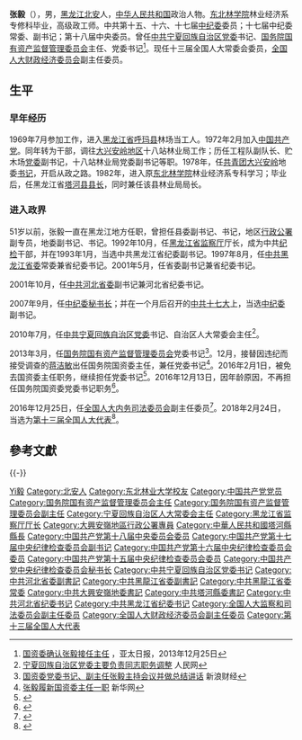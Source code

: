 {{Otheruses|张毅}}

'''张毅'''（{{bd|1950年|8月||catIdx=Z张}}），男，[[黑龙江|黑龙江]][[北安|北安]]人，[[中华人民共和国|中华人民共和国]]政治人物。[[东北林业大学|东北林学院]]林业经济系专修科毕业，高级政工师。中共第十五、十六、十七届[[中纪委|中纪委]]委员；十七届中纪委常委、副书记；第十八届中央委员。曾任[[中共宁夏回族自治区党委|中共宁夏回族自治区党委]]书记、[[国务院国有资产监督管理委员会|国务院国有资产监督管理委员会]]主任、党委书记<ref>[http://www.apdnews.com/news/57093.html 国资委确认张毅接任主任] {{Wayback|url=http://www.apdnews.com/news/57093.html |date=20131226061011 }}，亚太日报，2013年12月25日</ref>。现任十三届全国人大常委会委员，[[全国人大财政经济委员会|全国人大财政经济委员会]]副主任委员。

== 生平 ==
=== 早年经历 ===
1969年7月参加工作，进入[[黑龙江省|黑龙江省]][[呼玛县|呼玛县]]林场当工人。1972年2月加入[[中国共产党|中国共产党]]。同年转为干部，调往[[大兴安岭|大兴安岭地区]]十八站林业局工作；历任工程队副队长、贮木场[[党委|党委]]副书记，十八站林业局党委副书记等职。1978年，任[[中國共產主義青年團|共青团]][[大兴安岭|大兴安岭]]地委[[书记|书记]]，开启从政之路。1982年，进入原[[东北林业大学|东北林学院]]林业经济系专科学习；毕业后，任黑龙江省[[塔河县|塔河县]][[县长|县长]]，同时兼任该县林业局局长。

=== 进入政界 ===
51岁以前，张毅一直在黑龙江地方任职，曾担任县委副书记、书记，地区[[行政公署|行政公署]]副专员，地委副书记、书记。1992年10月，任[[黑龙江省监察厅|黑龙江省监察厅]]厅长，成为中共[[纪检|纪检]]干部，并在1993年1月，当选中共黑龙江省纪委副书记。1997年8月，任[[中共黑龙江省委|中共黑龙江省委]]常委兼省纪委书记。2001年5月，任省委副书记兼省纪委书记。

2001年10月，任[[中共河北省委|中共河北省委]]副书记兼河北省纪委书记。

2007年9月，任[[中纪委|中纪委]][[秘书长|秘书长]]；并在一个月后召开的[[中共十七大|中共十七大]]上，当选[[中纪委|中纪委]]副书记。

2010年7月，任[[中共宁夏回族自治区党委|中共宁夏回族自治区党委]]书记、自治区人大常委会主任<ref>[http://politics.people.com.cn/GB/12239398.html 宁夏回族自治区党委主要负责同志职务调整] {{Wayback|url=http://politics.people.com.cn/GB/12239398.html |date=20160304054101 }} 人民网</ref>。

2013年3月，任[[国务院国有资产监督管理委员会|国务院国有资产监督管理委员会]]党委书记<ref>[http://finance.sina.com.cn/china/20130328/141914984707.shtml 国资委党委书记、副主任张毅主持会议并做总结讲话] {{Wayback|url=http://finance.sina.com.cn/china/20130328/141914984707.shtml |date=20210106150157 }} 新浪财经</ref>。12月，接替因违纪而接受调查的[[蒋洁敏|蒋洁敏]]出任国务院国资委主任，兼任党委书记<ref>[http://news.xinhuanet.com/renshi/2013-12/17/c_125873650.htm 张毅履新国资委主任一职] {{Wayback|url=http://news.xinhuanet.com/renshi/2013-12/17/c_125873650.htm |date=20140102073719 }}新华网</ref>。2016年2月1日，被免去国资委主任职务，继续担任党委书记<ref>{{cite web|url=http://news.sina.com.cn/c/nd/2016-02-01/doc-ifxnzanm3956472.shtml|title=肖亚庆任国资委主任 张毅免去职务仍任书记|publisher=新浪网|accessdate=2016-02-01|archive-date=2020-10-23|archive-url=https://web.archive.org/web/20201023040933/http://news.sina.com.cn/c/nd/2016-02-01/doc-ifxnzanm3956472.shtml|dead-url=no}}</ref>。2016年12月13日，因年龄原因，不再担任国务院国资委党委书记职务<ref>{{cite web|url=http://www.china.com.cn/news/txt/2016-12/13/content_39905957.htm|title=郝鹏任国资委党委书记 张毅因年龄原因不再担任|publisher=中国网|accessdate=2016-12-13|archive-date=2016-12-13|archive-url=https://web.archive.org/web/20161213215038/http://www.china.com.cn/news/txt/2016-12/13/content_39905957.htm|dead-url=no}}</ref>。

2016年12月25日，任[[全国人大内务司法委员会|全国人大内务司法委员会]]副主任委员<ref>{{cite news|url=http://news.qq.com/a/20161225/012980.htm|title=全国人大常委会通过决定任命杨晓渡为监察部部长|publisher=新华网|date=2016-12-25|accessdate=2016-12-25|archive-date=2020-10-28|archive-url=https://web.archive.org/web/20201028234023/https://news.qq.com/a/20161225/012980.htm|dead-url=no}}</ref>。2018年2月24日，当选为[[第十三届全国人大代表|第十三届全国人大代表]]<ref>{{Cite web|title=（受权发布）中华人民共和国第十三届全国人民代表大会代表名单-中新网|url=http://www.chinanews.com/gn/2018/02-25/8453959.shtml|accessdate=2021-02-13|work=中新网|archive-date=2018-02-27|archive-url=https://web.archive.org/web/20180227031724/http://www.chinanews.com/gn/2018/02-25/8453959.shtml|dead-url=no}}</ref>。

== 參考文獻 ==
{{Reflist|2}}

{{-}}
{{start box}}
{{s-ppo|{{cpc}}}}
{{s-before|[[王勇_(1955年12月)|王　勇]]}}
{{s-title|[[中国共产党|中共]][[国务院国有资产监督管理委员会|国务院国有资产监督管理委员会]][[黨委書記|黨委書記]]|2013年3月—2016年12月}}
{{s-after|[[郝鵬|郝　鵬]]}}
{{s-before|[[陈建国_(1945年)|陈建国]]}}
{{s-title|[[中国共产党宁夏回族自治区委员会|中国共产党宁夏回族自治区委员会]][[自治区党委书记|書記]]|2010年7月—2013年3月}}
{{s-after|[[李建华_(1954年)|李建华]]}}
{{s-before|[[干以胜|干以胜]]}}
{{s-title|[[中国共产党中央纪律检查委员会|中国共产党中央纪律检查委员会]][[秘书长|秘书长]]|2007年9月—2007年11月}}
{{s-after|[[吴玉良_(1952年)|吴玉良]]}}
{{s-gov|prc}}
{{s-before|[[蒋洁敏|蒋洁敏]]}}
{{s-title|[[国务院国有资产监督管理委员会|国务院国有资产监督管理委员会]]主任|2013年12月—2016年2月}}
{{s-after|[[肖亚庆|肖亚庆]]}}
{{end box}}

{{中华人民共和国宁夏回族自治区正职领导人}}
{{1995届中央党校一年制中青年干部培训班}}
{{党政干部曾有团系统经历者}}

{{Authority control}}

{{DEFAULTSORT:Zhang张}}
[[Category:张姓|Yi毅]]
[[Category:北安人|Category:北安人]]
[[Category:东北林业大学校友|Category:东北林业大学校友]]
[[Category:中国共产党党员|Category:中国共产党党员]]
[[Category:国务院国有资产监督管理委员会主任|Category:国务院国有资产监督管理委员会主任]]
[[Category:国务院国有资产监督管理委员会副主任|Category:国务院国有资产监督管理委员会副主任]]
[[Category:宁夏回族自治区人大常委会主任|Category:宁夏回族自治区人大常委会主任]]
[[Category:黑龙江省监察厅厅长|Category:黑龙江省监察厅厅长]]
[[Category:大興安嶺地區行政公署專員|Category:大興安嶺地區行政公署專員]]
[[Category:中華人民共和國塔河縣縣長|Category:中華人民共和國塔河縣縣長]]
[[Category:中国共产党第十八届中央委员会委员|Category:中国共产党第十八届中央委员会委员]]
[[Category:中国共产党第十七届中央纪律检查委员会副书记|Category:中国共产党第十七届中央纪律检查委员会副书记]]
[[Category:中国共产党第十六届中央纪律检查委员会委员|Category:中国共产党第十六届中央纪律检查委员会委员]]
[[Category:中国共产党第十五届中央纪律检查委员会委员|Category:中国共产党第十五届中央纪律检查委员会委员]]
[[Category:中国共产党中央纪律检查委员会秘书长|Category:中国共产党中央纪律检查委员会秘书长]]
[[Category:中共宁夏回族自治区党委书记|Category:中共宁夏回族自治区党委书记]]
[[Category:中共河北省委副書記|Category:中共河北省委副書記]]
[[Category:中共黑龍江省委副書記|Category:中共黑龍江省委副書記]]
[[Category:中共黑龍江省委常委|Category:中共黑龍江省委常委]]
[[Category:中共大興安嶺地委書記|Category:中共大興安嶺地委書記]]
[[Category:中共塔河縣委書記|Category:中共塔河縣委書記]]
[[Category:中共河北省纪委书记|Category:中共河北省纪委书记]]
[[Category:中共黑龙江省纪委书记|Category:中共黑龙江省纪委书记]]
[[Category:全国人大监察和司法委员会副主任委员|Category:全国人大监察和司法委员会副主任委员]]
[[Category:全国人大财政经济委员会副主任委员|Category:全国人大财政经济委员会副主任委员]]
[[Category:第十三届全国人大代表|Category:第十三届全国人大代表]]